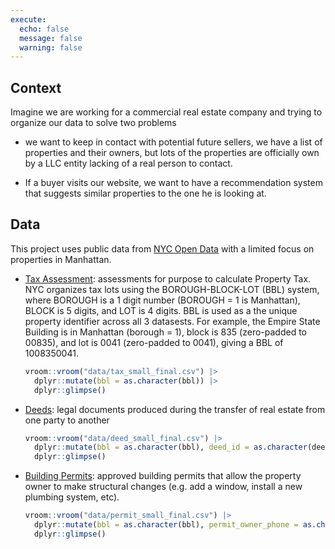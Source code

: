 ```yaml
---
execute:
  echo: false
  message: false
  warning: false
---
```


## Context

Imagine we are working for a commercial real estate company and trying to organize our data to solve two problems

- we want to keep in contact with potential future sellers, we have a list of properties and their owners, but lots of the properties are officially own by a LLC entity lacking of a real person to contact.

- If a buyer visits our website, we want to have a recommendation system that suggests similar properties to the one he is looking at.



## Data

This project uses public data from [NYC Open Data](https://opendata.cityofnewyork.us/) with a limited focus on properties in Manhattan.

- [Tax Assessment](https://data.cityofnewyork.us/City-Government/Property-Valuation-and-Assessment-Data-Tax-Classes/8y4t-faws): assessments for purpose to calculate Property Tax. NYC organizes tax lots using the BOROUGH-BLOCK-LOT (BBL) system, where BOROUGH is a 1 digit number (BOROUGH = 1 is Manhattan), BLOCK is 5 digits, and LOT is 4 digits. BBL is used as a the unique property identifier across all 3 datasests. For example, the Empire State Building is in Manhattan (borough = 1), block is 835 (zero-padded to 00835), and lot is 0041 (zero-padded to 0041), giving a BBL of 1008350041.

  ```r
  vroom::vroom("data/tax_small_final.csv") |>
    dplyr::mutate(bbl = as.character(bbl)) |>
    dplyr::glimpse()
  ```

- [Deeds](https://data.cityofnewyork.us/City-Government/ACRIS-Real-Property-Master/bnx9-e6tj): legal documents produced during the transfer of real estate from one party to another

  ```r
  vroom::vroom("data/deed_small_final.csv") |>
    dplyr::mutate(bbl = as.character(bbl), deed_id = as.character(deed_id)) |>
    dplyr::glimpse()
  ```

- [Building Permits](https://data.cityofnewyork.us/Housing-Development/DOB-Permit-Issuance/ipu4-2q9a): approved building permits that allow the property owner to make structural changes (e.g. add a window, install a new plumbing system, etc).

  ```r
  vroom::vroom("data/permit_small_final.csv") |>
    dplyr::mutate(bbl = as.character(bbl), permit_owner_phone = as.character(permit_owner_phone)) |>
    dplyr::glimpse()
  ```


